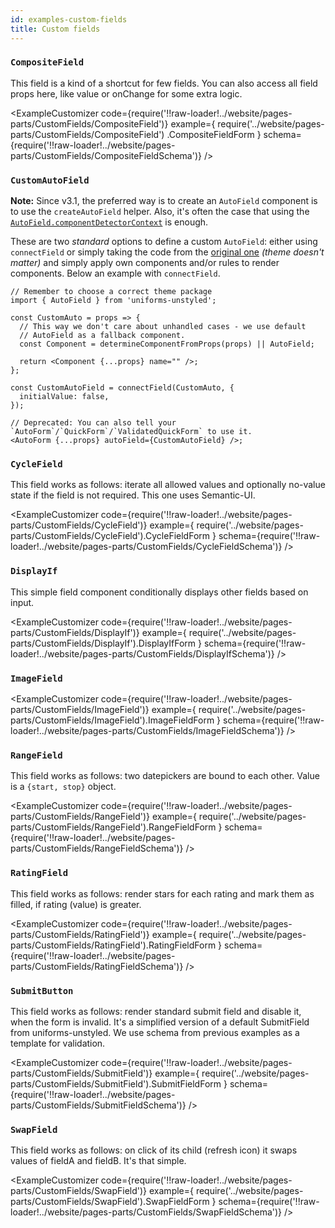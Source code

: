 ```yaml
---
id: examples-custom-fields
title: Custom fields
---
```



### `CompositeField`

This field is a kind of a shortcut for few fields. You can also access all
field props here, like value or onChange for some extra logic.

<ExampleCustomizer
  code={require('!!raw-loader!../website/pages-parts/CustomFields/CompositeField')}
  example={
    require('../website/pages-parts/CustomFields/CompositeField')
      .CompositeFieldForm
  }
  schema={require('!!raw-loader!../website/pages-parts/CustomFields/CompositeFieldSchema')}
/>

### `CustomAutoField`

**Note:** Since v3.1, the preferred way is to create an `AutoField` component is to use the `createAutoField` helper. Also, it's often the case that using the [`AutoField.componentDetectorContext`](/docs/uth-autofield-algorithm#overriding-autofield) is enough.

These are two _standard_ options to define a custom `AutoField`: either using `connectField` or simply taking the code from the [original one](https://github.com/vazco/uniforms/blob/master/packages/uniforms-unstyled/src/AutoField.tsx#L14-L47) _(theme doesn't matter)_ and simply apply own components and/or rules to render components. Below an example with `connectField`.

```tsx
// Remember to choose a correct theme package
import { AutoField } from 'uniforms-unstyled';

const CustomAuto = props => {
  // This way we don't care about unhandled cases - we use default
  // AutoField as a fallback component.
  const Component = determineComponentFromProps(props) || AutoField;

  return <Component {...props} name="" />;
};

const CustomAutoField = connectField(CustomAuto, {
  initialValue: false,
});

// Deprecated: You can also tell your `AutoForm`/`QuickForm`/`ValidatedQuickForm` to use it.
<AutoForm {...props} autoField={CustomAutoField} />;
```

### `CycleField`

This field works as follows: iterate all allowed values and optionally no-value
state if the field is not required. This one uses Semantic-UI.

<ExampleCustomizer
  code={require('!!raw-loader!../website/pages-parts/CustomFields/CycleField')}
  example={
    require('../website/pages-parts/CustomFields/CycleField').CycleFieldForm
  }
  schema={require('!!raw-loader!../website/pages-parts/CustomFields/CycleFieldSchema')}
/>

### `DisplayIf`

This simple field component conditionally displays other fields based on input.

<ExampleCustomizer
  code={require('!!raw-loader!../website/pages-parts/CustomFields/DisplayIf')}
  example={
    require('../website/pages-parts/CustomFields/DisplayIf').DisplayIfForm
  }
  schema={require('!!raw-loader!../website/pages-parts/CustomFields/DisplayIfSchema')}
/>

### `ImageField`

<ExampleCustomizer
  code={require('!!raw-loader!../website/pages-parts/CustomFields/ImageField')}
  example={
    require('../website/pages-parts/CustomFields/ImageField').ImageFieldForm
  }
  schema={require('!!raw-loader!../website/pages-parts/CustomFields/ImageFieldSchema')}
/>

### `RangeField`

This field works as follows: two datepickers are bound to each other.
Value is a `{start, stop}` object.

<ExampleCustomizer
  code={require('!!raw-loader!../website/pages-parts/CustomFields/RangeField')}
  example={
    require('../website/pages-parts/CustomFields/RangeField').RangeFieldForm
  }
  schema={require('!!raw-loader!../website/pages-parts/CustomFields/RangeFieldSchema')}
/>

### `RatingField`

This field works as follows: render stars for each rating and mark them as
filled, if rating (value) is greater.

<ExampleCustomizer
  code={require('!!raw-loader!../website/pages-parts/CustomFields/RatingField')}
  example={
    require('../website/pages-parts/CustomFields/RatingField').RatingFieldForm
  }
  schema={require('!!raw-loader!../website/pages-parts/CustomFields/RatingFieldSchema')}
/>

### `SubmitButton`

This field works as follows: render standard submit field and disable it, when
the form is invalid. It's a simplified version of a default SubmitField from
uniforms-unstyled. We use schema from previous examples as a template for validation.

<ExampleCustomizer
  code={require('!!raw-loader!../website/pages-parts/CustomFields/SubmitField')}
  example={
    require('../website/pages-parts/CustomFields/SubmitField').SubmitFieldForm
  }
  schema={require('!!raw-loader!../website/pages-parts/CustomFields/SubmitFieldSchema')}
/>

### `SwapField`

This field works as follows: on click of its child (refresh icon) it swaps values of fieldA
and fieldB. It's that simple.

<ExampleCustomizer
  code={require('!!raw-loader!../website/pages-parts/CustomFields/SwapField')}
  example={
    require('../website/pages-parts/CustomFields/SwapField').SwapFieldForm
  }
  schema={require('!!raw-loader!../website/pages-parts/CustomFields/SwapFieldSchema')}
/>
